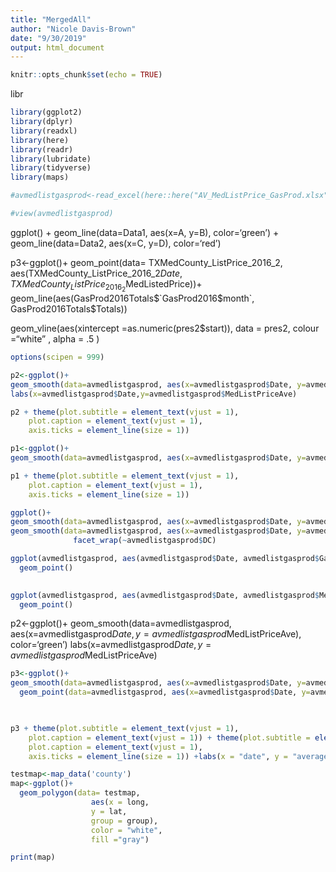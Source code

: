 ```yaml
---
title: "MergedAll"
author: "Nicole Davis-Brown"
date: "9/30/2019"
output: html_document
---
```


```r
knitr::opts_chunk$set(echo = TRUE)
```

libr
```r
library(ggplot2)
library(dplyr)
library(readxl)
library(here)
library(readr)
library(lubridate)
library(tidyverse)
library(maps)
```


```r
#avmedlistgasprod<-read_excel(here::here("AV_MedListPrice_GasProd.xlsx"))
```

```r
#view(avmedlistgasprod)
```


ggplot() + 
geom_line(data=Data1, aes(x=A, y=B), color='green') + 
geom_line(data=Data2, aes(x=C, y=D), color='red')

p3<-ggplot()+
  geom_point(data= TXMedCounty_ListPrice_2016_2,
             aes(TXMedCounty_ListPrice_2016_2$Date,TXMedCounty_ListPrice_2016_2$MedListedPrice))+
  geom_line(aes(GasProd2016Totals$`GasProd2016$month`, GasProd2016Totals$Totals))

geom_vline(aes(xintercept =as.numeric(pres2$start)),
    data = pres2,
    colour ="white" , alpha = .5
  )

```r
options(scipen = 999)
```

```r
p2<-ggplot()+
geom_smooth(data=avmedlistgasprod, aes(x=avmedlistgasprod$Date, y=avmedlistgasprod$MedListPriceAve), color='green')
labs(x=avmedlistgasprod$Date,y=avmedlistgasprod$MedListPriceAve)

```

```r
p2 + theme(plot.subtitle = element_text(vjust = 1), 
    plot.caption = element_text(vjust = 1), 
    axis.ticks = element_line(size = 1))
```


```r
p1<-ggplot()+
geom_smooth(data=avmedlistgasprod, aes(x=avmedlistgasprod$Date, y=avmedlistgasprod$GasProdAve), color='red')
```


```r
p1 + theme(plot.subtitle = element_text(vjust = 1), 
    plot.caption = element_text(vjust = 1), 
    axis.ticks = element_line(size = 1))
```


```r
ggplot()+
geom_smooth(data=avmedlistgasprod, aes(x=avmedlistgasprod$Date, y=avmedlistgasprod$GasProdAve))+
geom_smooth(data=avmedlistgasprod, aes(x=avmedlistgasprod$Date, y=avmedlistgasprod$MedListPriceAve))+
              facet_wrap(~avmedlistgasprod$DC)
```


```r
ggplot(avmedlistgasprod, aes(avmedlistgasprod$Date, avmedlistgasprod$GasProdAve, color = avmedlistgasprod$DC))+
  geom_point()
  
```

```r
ggplot(avmedlistgasprod, aes(avmedlistgasprod$Date, avmedlistgasprod$MedListPriceAve, color = avmedlistgasprod$DC))+
  geom_point()
```



p2<-ggplot()+
geom_smooth(data=avmedlistgasprod, aes(x=avmedlistgasprod$Date, y=avmedlistgasprod$MedListPriceAve), color='green')
labs(x=avmedlistgasprod$Date,y=avmedlistgasprod$MedListPriceAve)

```r
p3<-ggplot()+
geom_smooth(data=avmedlistgasprod, aes(x=avmedlistgasprod$Date, y=avmedlistgasprod$GasProdAve))+
  geom_point(data=avmedlistgasprod, aes(x=avmedlistgasprod$Date, y=avmedlistgasprod$MedListPriceAve), color = avmedlistgasprod$DC)

    
```

```r
p3 + theme(plot.subtitle = element_text(vjust = 1), 
    plot.caption = element_text(vjust = 1)) + theme(plot.subtitle = element_text(vjust = 1), 
    plot.caption = element_text(vjust = 1), 
    axis.ticks = element_line(size = 1)) +labs(x = "date", y = "averages")
```




```r
testmap<-map_data('county')
map<-ggplot()+
  geom_polygon(data= testmap,
                  aes(x = long, 
                  y = lat, 
                  group = group), 
                  color = "white", 
                  fill ="gray")

```


```r
print(map)
```

